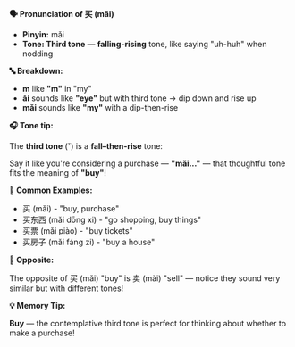 **🗣️ Pronunciation of 买 (mǎi)**

- **Pinyin:** mǎi
- **Tone: Third tone** — **falling-rising** tone, like saying "uh-huh" when nodding

**🔤 Breakdown:**

- **m** like **"m"** in "my"
- **ǎi** sounds like **"eye"** but with third tone → dip down and rise up
- **mǎi** sounds like **"my"** with a dip-then-rise

**🎧 Tone tip:**

The **third tone** (ˇ) is a **fall–then-rise** tone:

Say it like you're considering a purchase — **"mǎi..."** — that thoughtful tone fits the meaning of
**"buy"**!

**📝 Common Examples:**

- 买 (mǎi) - "buy, purchase"
- 买东西 (mǎi dōng xi) - "go shopping, buy things"
- 买票 (mǎi piào) - "buy tickets"
- 买房子 (mǎi fáng zi) - "buy a house"

**📍 Opposite:**

The opposite of 买 (mǎi) "buy" is 卖 (mài) "sell" — notice they sound very similar but with
different tones!

**💡 Memory Tip:**

**Buy** — the contemplative third tone is perfect for thinking about whether to make a purchase!
